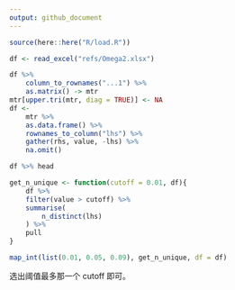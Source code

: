 ```yaml
---
output: github_document
---
```


```r
source(here::here("R/load.R"))
```

```r
df <- read_excel("refs/Omega2.xlsx")
```

```r
df %>% 
    column_to_rownames("...1") %>% 
    as.matrix() -> mtr
mtr[upper.tri(mtr, diag = TRUE)] <- NA
df <- 
    mtr %>% 
    as.data.frame() %>% 
    rownames_to_column("lhs") %>% 
    gather(rhs, value, -lhs) %>% 
    na.omit()
```

```r
df %>% head
```

```r
get_n_unique <- function(cutoff = 0.01, df){
    df %>% 
    filter(value > cutoff) %>% 
    summarise(
        n_distinct(lhs)
    ) %>% 
    pull
}
```

```r
map_int(list(0.01, 0.05, 0.09), get_n_unique, df = df)
```

选出阈值最多那一个 cutoff 即可。